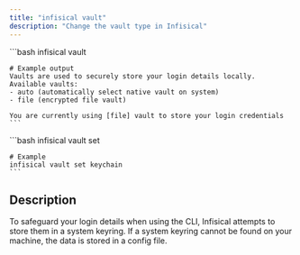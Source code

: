 ```yaml
---
title: "infisical vault"
description: "Change the vault type in Infisical"
---
```


<Tabs>
  <Tab title="View current Vault">
    ```bash
    infisical vault 

    # Example output
    Vaults are used to securely store your login details locally. Available vaults:
    - auto (automatically select native vault on system)
    - file (encrypted file vault)

    You are currently using [file] vault to store your login credentials
    ```
  </Tab>

  <Tab title="Switch vault">
    ```bash
    infisical vault set <name-of-vault>

    # Example 
    infisical vault set keychain
    ```
  </Tab>
</Tabs>


## Description

To safeguard your login details when using the CLI, Infisical attempts to store them in a system keyring. If a system keyring cannot be found on your machine, the data is stored in a config file.

